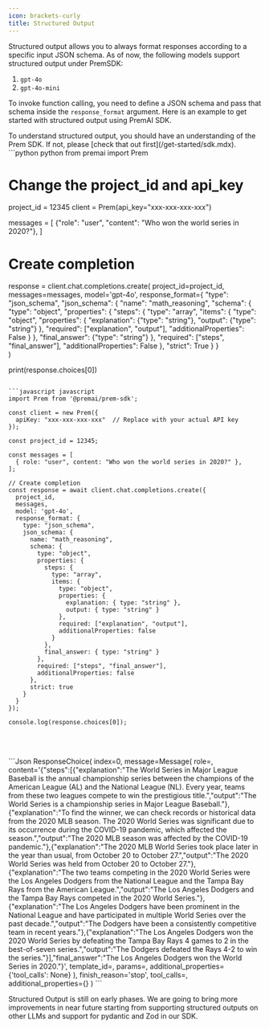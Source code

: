 ```yaml
---
icon: brackets-curly
title: Structured Output
---
```


Structured output allows you to always format responses according to a specific input JSON schema. As of now, the following models support structured output under PremSDK:

1. `gpt-4o`
2. `gpt-4o-mini`

To invoke function calling, you need to define a JSON schema and pass that schema inside the `response_format` argument. Here is an example to get started with structured output using PremAI SDK.

<Note>
To understand structured output, you should have an understanding of the Prem SDK. If not, please [check that out first](/get-started/sdk.mdx).
</Note>

<CodeGroup>
```python python 
from premai import Prem 

# Change the project_id and api_key
project_id = 12345
client = Prem(api_key="xxx-xxx-xxx-xxx")

messages = [
    {"role": "user", "content": "Who won the world series in 2020?"},
]

# Create completion
response = client.chat.completions.create(
    project_id=project_id,
    messages=messages,
    model='gpt-4o',
    response_format={
        "type": "json_schema",
        "json_schema": {
            "name": "math_reasoning",
            "schema": {
                "type": "object",
                "properties": {
                    "steps": {
                        "type": "array",
                        "items": {
                            "type": "object",
                            "properties": {
                                "explanation": {"type": "string"},
                                "output": {"type": "string"}
                            },
                            "required": ["explanation", "output"],
                            "additionalProperties": False
                        }
                    },
                    "final_answer": {"type": "string"}
                },
                "required": ["steps", "final_answer"],
                "additionalProperties": False
            },
            "strict": True
        }
    }   
)

print(response.choices[0])
```

```javascript javascript
import Prem from '@premai/prem-sdk';

const client = new Prem({
  apiKey: "xxx-xxx-xxx-xxx"  // Replace with your actual API key
});

const project_id = 12345;

const messages = [
  { role: "user", content: "Who won the world series in 2020?" },
];

// Create completion
const response = await client.chat.completions.create({
  project_id,
  messages,
  model: 'gpt-4o',
  response_format: {
    type: "json_schema",
    json_schema: {
      name: "math_reasoning",
      schema: {
        type: "object",
        properties: {
          steps: {
            type: "array",
            items: {
              type: "object",
              properties: {
                explanation: { type: "string" },
                output: { type: "string" }
              },
              required: ["explanation", "output"],
              additionalProperties: false
            }
          },
          final_answer: { type: "string" }
        },
        required: ["steps", "final_answer"],
        additionalProperties: false
      },
      strict: true
    }
  }
});

console.log(response.choices[0]);
```

</CodeGroup>

<br></br>

<Accordion title="Output">
```Json
ResponseChoice(
    index=0,
    message=Message(
        role=<MessageRoleEnum.ASSISTANT: 'assistant'>,
        content='{"steps":[{"explanation":"The World Series in Major League Baseball is the annual championship 
series between the champions of the American League (AL) and the National League (NL). Every year, teams from these
two leagues compete to win the prestigious title.","output":"The World Series is a championship series in Major 
League Baseball."},{"explanation":"To find the winner, we can check records or historical data from the 2020 MLB 
season. The 2020 World Series was significant due to its occurrence during the COVID-19 pandemic, which affected 
the season.","output":"The 2020 MLB season was affected by the COVID-19 pandemic."},{"explanation":"The 2020 MLB 
World Series took place later in the year than usual, from October 20 to October 27.","output":"The 2020 World 
Series was held from October 20 to October 27."},{"explanation":"The two teams competing in the 2020 World Series 
were the Los Angeles Dodgers from the National League and the Tampa Bay Rays from the American 
League.","output":"The Los Angeles Dodgers and the Tampa Bay Rays competed in the 2020 World 
Series."},{"explanation":"The Los Angeles Dodgers have been prominent in the National League and have participated 
in multiple World Series over the past decade.","output":"The Dodgers have been a consistently competitive team in 
recent years."},{"explanation":"The Los Angeles Dodgers won the 2020 World Series by defeating the Tampa Bay Rays 4
games to 2 in the best-of-seven series.","output":"The Dodgers defeated the Rays 4-2 to win the 
series."}],"final_answer":"The Los Angeles Dodgers won the World Series in 2020."}',
        template_id=<premai.types.Unset object at 0x7c294ffdabf0>,
        params=<premai.types.Unset object at 0x7c294ffdabf0>,
        additional_properties={'tool_calls': None}
    ),
    finish_reason='stop',
    tool_calls=<premai.types.Unset object at 0x7c294ffdabf0>,
    additional_properties={}
)
```
</Accordion>

Structured Output is still on early phases. We are going to bring more improvements in near future starting from supporting structured outputs on other LLMs and support for pydantic and Zod in our SDK. 